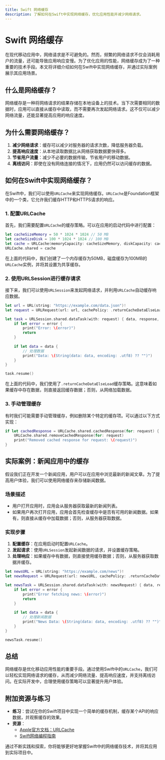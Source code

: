 ```yaml
---
title: Swift 网络缓存
description: 了解如何在Swift中实现网络缓存，优化应用性能并减少网络请求。
---
```


# Swift 网络缓存

在现代移动应用中，网络请求是不可避免的。然而，频繁的网络请求不仅会消耗用户的流量，还可能导致应用响应变慢。为了优化应用的性能，网络缓存成为了一种重要的技术手段。本文将详细介绍如何在Swift中实现网络缓存，并通过实际案例展示其应用场景。

## 什么是网络缓存？

网络缓存是一种将网络请求的结果存储在本地设备上的技术。当下次需要相同的数据时，应用可以直接从缓存中读取，而不需要再次发起网络请求。这不仅可以减少网络流量，还能显著提高应用的响应速度。

## 为什么需要网络缓存？

1. **减少网络请求**：缓存可以减少对服务器的请求次数，降低服务器负载。
2. **提高响应速度**：从本地读取数据比从网络获取数据要快得多。
3. **节省用户流量**：减少不必要的数据传输，节省用户的移动数据。
4. **离线访问**：即使在没有网络连接的情况下，应用仍然可以访问缓存的数据。

## 如何在Swift中实现网络缓存？

在Swift中，我们可以使用`URLCache`来实现网络缓存。`URLCache`是Foundation框架中的一个类，它允许我们缓存HTTP和HTTPS请求的响应。

### 1. 配置URLCache

首先，我们需要配置`URLCache`的缓存策略。可以在应用的启动代码中进行配置：

```swift
let cacheSizeMemory = 50 * 1024 * 1024 // 50 MB
let cacheSizeDisk = 100 * 1024 * 1024 // 100 MB
let cache = URLCache(memoryCapacity: cacheSizeMemory, diskCapacity: cacheSizeDisk, diskPath: "myCachePath")
URLCache.shared = cache
```

在上面的代码中，我们创建了一个内存缓存为50MB，磁盘缓存为100MB的`URLCache`实例，并将其设置为共享缓存。

### 2. 使用URLSession进行缓存请求

接下来，我们可以使用`URLSession`来发起网络请求，并利用`URLCache`自动缓存响应数据。

```swift
let url = URL(string: "https://example.com/data.json")!
let request = URLRequest(url: url, cachePolicy: .returnCacheDataElseLoad, timeoutInterval: 60)

let task = URLSession.shared.dataTask(with: request) { data, response, error in
    if let error = error {
        print("Error: \(error)")
        return
    }
    
    if let data = data {
        // 处理数据
        print("Data: \(String(data: data, encoding: .utf8) ?? "")")
    }
}

task.resume()
```

在上面的代码中，我们使用了`.returnCacheDataElseLoad`缓存策略。这意味着如果缓存中存在数据，则直接返回缓存数据；否则，从网络加载数据。

### 3. 手动管理缓存

有时我们可能需要手动管理缓存，例如删除某个特定的缓存项。可以通过以下方式实现：

```swift
if let cachedResponse = URLCache.shared.cachedResponse(for: request) {
    URLCache.shared.removeCachedResponse(for: request)
    print("Removed cached response for request: \(request)")
}
```

## 实际案例：新闻应用中的缓存

假设我们正在开发一个新闻应用，用户可以在应用中浏览最新的新闻文章。为了提高用户体验，我们可以使用网络缓存来存储新闻数据。

### 场景描述

- 用户打开应用时，应用会从服务器获取最新的新闻列表。
- 如果用户再次打开应用，应用会首先检查缓存中是否有可用的新闻数据。如果有，则直接从缓存中加载数据；否则，从服务器获取数据。

### 实现步骤

1. **配置缓存**：在应用启动时配置`URLCache`。
2. **发起请求**：使用`URLSession`发起新闻数据的请求，并设置缓存策略。
3. **处理响应**：如果缓存中有数据，则直接使用缓存数据；否则，从服务器获取数据并缓存。

```swift
let newsURL = URL(string: "https://example.com/news")!
let newsRequest = URLRequest(url: newsURL, cachePolicy: .returnCacheDataElseLoad, timeoutInterval: 60)

let newsTask = URLSession.shared.dataTask(with: newsRequest) { data, response, error in
    if let error = error {
        print("Error fetching news: \(error)")
        return
    }
    
    if let data = data {
        // 处理新闻数据
        print("News Data: \(String(data: data, encoding: .utf8) ?? "")")
    }
}

newsTask.resume()
```

## 总结

网络缓存是优化移动应用性能的重要手段。通过使用Swift中的`URLCache`，我们可以轻松实现网络请求的缓存，从而减少网络流量、提高响应速度，并支持离线访问。在实际开发中，合理使用缓存策略可以显著提升用户体验。

## 附加资源与练习

- **练习**：尝试在你的Swift项目中实现一个简单的缓存机制，缓存某个API的响应数据，并观察缓存的效果。
- **资源**：
  - [Apple官方文档：URLCache](https://developer.apple.com/documentation/foundation/urlcache)
  - [Swift网络编程指南](https://developer.apple.com/documentation/foundation/url_loading_system)

通过不断实践和探索，你将能够更好地掌握Swift中的网络缓存技术，并将其应用到实际项目中。